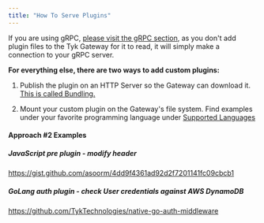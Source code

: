 ```yaml
---
title: "How To Serve Plugins"
---
```


If you are using gRPC, [please visit the gRPC section](/5.5/plugins/supported-languages/rich-plugins/grpc), as you don't add plugin files to the Tyk Gateway for it to read, it will simply make a connection to your gRPC server.

**For everything else, there are two ways to add custom plugins:**

1.  Publish the plugin on an HTTP Server so the Gateway can download it. [This is called Bundling.](/5.5/plugins/how-to-serve-plugins/plugin-bundles)

2.  Mount your custom plugin on the Gateway's file system.  Find examples under your favorite  programming language under [Supported Languages](/5.5/../supported-languages)

#### Approach #2 Examples

##### JavaScript pre plugin -  modify header
https://gist.github.com/asoorm/4dd9f4361ad92d2f7201141fc09cbcb1

##### GoLang auth plugin - check User credentials against AWS DynamoDB
https://github.com/TykTechnologies/native-go-auth-middleware
